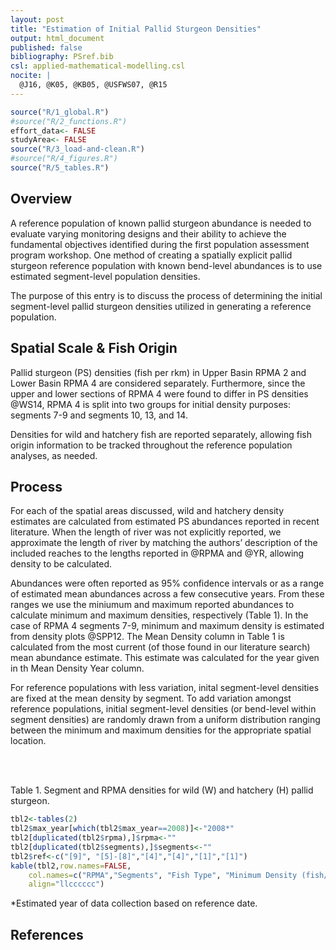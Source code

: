 ```yaml
---
layout: post
title: "Estimation of Initial Pallid Sturgeon Densities"
output: html_document
published: false
bibliography: PSref.bib
csl: applied-mathematical-modelling.csl
nocite: | 
  @J16, @K05, @KB05, @USFWS07, @R15
---
```



```r
source("R/1_global.R")
#source("R/2_functions.R")
effort_data<- FALSE
studyArea<- FALSE
source("R/3_load-and-clean.R")
#source("R/4_figures.R")
source("R/5_tables.R")
``` 

## Overview
A reference population of known pallid sturgeon abundance is needed to evaluate varying monitoring designs and their ability to achieve the fundamental objectives identified during the first population assessment program workshop.  One method of creating a spatially explicit pallid sturgeon reference population with known bend-level abundances is to use estimated segment-level population densities.  

The purpose of this entry is to discuss the process of determining the initial segment-level pallid sturgeon densities utilized in generating a reference population. 

<!--
The purpose of this entry is to discuss the process used to determine the initial densities of pallid sturgeon that inform the reference population analyses---analyses computed on simulated populations of known abundance.
-->

## Spatial Scale & Fish Origin
Pallid sturgeon (PS) densities (fish per rkm) in Upper Basin RPMA 2 and Lower Basin RPMA 4 are considered separately.  Furthermore, since the upper and lower sections of RPMA 4 were found to differ in PS densities @WS14, RPMA 4 is split into two groups for initial density purposes: segments 7-9 and segments 10, 13, and 14.

Densities for wild and hatchery fish are reported separately, allowing fish origin information to be tracked throughout the reference population analyses, as needed. 

## Process
For each of the spatial areas discussed, wild and hatchery density estimates are calculated from estimated PS abundances reported in recent literature.  When the length of river was not explicitly reported, we approximate the length of river by matching the authors' description of the included reaches to the lengths reported in @RPMA and @YR, allowing density to be calculated.  

Abundances were often reported as 95% confidence intervals or as a range of estimated mean abundances across a few consecutive years.  From these ranges we use the miniumum and maximum reported abundances to calculate minimum and maximum densities, respectively (Table 1).  In the case of RPMA 4 segments 7-9, minimum and maximum density is estimated from density plots @SPP12.  The Mean Density column in Table 1 is calculated from the most current (of those found in our literature search) mean abundance estimate.  This estimate was calculated for the year given in th Mean Density Year column.

For reference populations with less variation, inital segment-level densities are fixed at the mean density by segment.  To add variation amongst reference populations, initial segment-level densities (or bend-level within segment densities) are randomly drawn from a uniform distribution ranging between the minimum and maximum densities for the appropriate spatial location.  



<!--
## Assumptions
1. 
-->

<!--
## Tables
-->

<br>
<br>

Table 1. Segment and RPMA densities for wild (W) and hatchery (H) pallid sturgeon.

```r
tbl2<-tables(2)
tbl2$max_year[which(tbl2$max_year==2008)]<-"2008*"
tbl2[duplicated(tbl2$rpma),]$rpma<-""
tbl2[duplicated(tbl2$segments),]$segments<-""
tbl2$ref<-c("[9]", "[5]-[8]","[4]","[4]","[1]","[1]")
kable(tbl2,row.names=FALSE,
    col.names=c("RPMA","Segments", "Fish Type", "Minimum Density (fish/rkm)", "Maximum Density (fish/rkm)",  "Mean Density (fish/rkm)", "Mean Density Year", "References"),
    align="llcccccc")
``` 
  
  *Estimated year of data collection based on reference date.  

## References